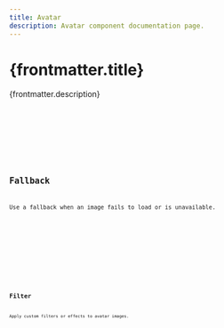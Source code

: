```yaml
---
title: Avatar
description: Avatar component documentation page.
---
```



# {frontmatter.title}

{frontmatter.description}

<Framework>
	<Preview slot="svelte" client:visible>
		<DefaultSvelte slot="preview" client:visible />
		<Code slot="code" code={DefaultSvelteRaw} lang="svelte" />
	</Preview>
	<Preview slot="react" client:visible>
		<DefaultReact slot="preview" client:visible />
		<Code slot="code" code={DefaultReactRaw} lang="tsx" />
	</Preview>
</Framework>

## Fallback

Use a fallback when an image fails to load or is unavailable.

<Framework>
	<Preview slot="svelte" client:visible>
		<FallbackSvelte slot="preview" client:visible />
		<Code slot="code" code={FallbackSvelteRaw} lang="svelte" />
	</Preview>
	<Preview slot="react" client:visible>
		<FallbackReact slot="preview" client:visible />
		<Code slot="code" code={FallbackReactRaw} lang="tsx" />
	</Preview>
</Framework>

## Filter

Apply custom filters or effects to avatar images.

<Framework>
	<Preview slot="svelte" client:visible>
		<FilterSvelte slot="preview" client:visible />
		<Code slot="code" code={FilterSvelteRaw} lang="svelte" />
	</Preview>
	<Preview slot="react" client:visible>
		<FilterReact slot="preview" client:visible />
		<Code slot="code" code={FilterReactRaw} lang="tsx" />
	</Preview>
</Framework>
